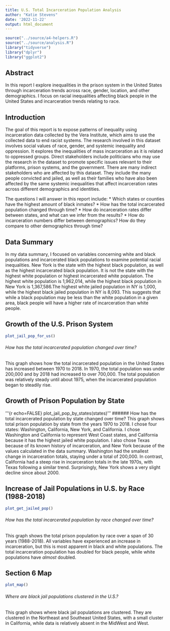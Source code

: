 ```yaml
---
title: U.S. Total Incarceration Population Analysis
author: "Katie Stevens"
date: '2022-11-22'
output: html_document
---
```


```r
source("../source/a4-helpers.R")
source("../source/analysis.R")
library("tidyverse")
library("dplyr")
library("ggplot2")
```

## Abstract 
In this report I explore inequalities in the prison system in the United States through incarceration trends across race, gender, location, and other demographics. I focus on racial inequalities affecting black people in the United States and incarceration trends relating to race.

## Introduction 
The goal of this report is to expose patterns of inequality using incarceration data collected by the Vera Institute, which aims to use the collected data to end racist systems. The research involved in this dataset involves social values of race, gender, and systemic inequality and oppression. It explores the inequalities of mass incarceration as it is related to oppressed groups. Direct stakeholders include politicians who may use the research in the dataset to promote specific issues relevant to their platforms, prison systems, and the government. There are many indirect stakeholders who are affected by this dataset. They include the many people convicted and jailed, as well as their families who have also been affected by the same systemic inequalities that affect incarceration rates across different demographics and identities. 

The questions I will answer in this report include:
  * Which states or counties have the highest amount of black inmates?
  * How has the total incarcerated population changed through time?
  * How do incarceration rates differ between states, and what can we infer from the results?
  * How do incarceration numbers differ between demographics? How do they compare to other demographics through time?
  
## Data Summary 
In my data summary, I focused on variables concerning white and black populations and incarcerated black populations to examine potential racial inequalities. New York is the state with the highest black population, as well as the highest incarcerated black population. It is not the state with the highest white population or highest incarcerated white population. The highest white population is 1,962,014, while the highest black population in New York is 1,367,586.The highest white jailed population in NY is 1,000, while the highest black jailed population in NY is 8,093. This suggests that while a black population may be less than the white population in a given area, black people will have a higher rate of incarceration than white people.

## Growth of the U.S. Prison System
```r
plot_jail_pop_for_us()
```
###### How has the total incarcerated population changed over time?
This graph shows how the total incarcerated population in the United States has increased between 1970 to 2018. In 1970, the total population was under 200,000 and by 2018 had increased to over 700,000. The total population was relatively steady until about 1975, when the incarcerated population began to steadily rise.

## Growth of Prison Population by State
'''{r echo=FALSE}
plot_jail_pop_by_states(states)
'''
###### How has the total incarcerated population by state changed over time?
This graph shows total prison population by state from the years 1970 to 2018. I chose four states: Washington, California, New York, and California. I chose Washington and California to represent West Coast states, and California because it has the highest jailed white population. I also chose Texas because of its known history of incarceration, and New York because of the values calculated in the data summary. Washington had the smallest change in incarceration totals, staying under a total of 200,000. In contrast, California had a steep rise in incarceration totals in the late 1970s, with Texas following a similar trend. Surprisingly, New York shows a very slight decline since about 2000. 

## Increase of Jail Populations in U.S. by Race (1988-2018)
```r
plot_get_jailed_pop()
```
###### How has the total incarcerated population by race changed over time?
This graph shows the total prison population by race over a span of 30 years (1988-2018). All variables have experienced an increase in incarceration, but this is most apparent in black and white populations. The total incarceration population has doubled for black people, while white populations have *almost* doubled.

## Section 6 Map
```r
plot_map()
```
###### Where are black jail populations clustered in the U.S.?
This graph shows where black jail populations are clustered. They are clustered in the Northeast and Southeast United States, with a small cluster in California, while data is relatively absent in the MidWest and West.


